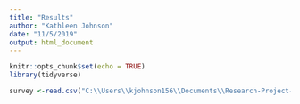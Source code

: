 ```yaml
---
title: "Results"
author: "Kathleen Johnson"
date: "11/5/2019"
output: html_document
---
```


```r
knitr::opts_chunk$set(echo = TRUE)
library(tidyverse)
```

```r
survey <-read.csv("C:\\Users\\kjohnson156\\Documents\\Research-Project-Site\\Survey Data.csv")
```

